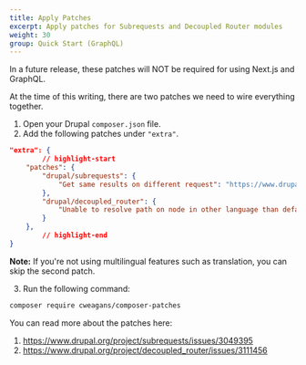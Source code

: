 ```yaml
---
title: Apply Patches
excerpt: Apply patches for Subrequests and Decoupled Router modules
weight: 30
group: Quick Start (GraphQL)
---
```


<Callout>

In a future release, these patches will NOT be required for using Next.js and GraphQL.

</Callout>

At the time of this writing, there are two patches we need to wire everything together.

1. Open your Drupal `composer.json` file.
2. Add the following patches under `"extra"`.

```json title=composer.json
"extra": {
		// highlight-start
    "patches": {
        "drupal/subrequests": {
            "Get same results on different request": "https://www.drupal.org/files/issues/2019-07-18/change_request_type-63049395-09.patch"
        },
        "drupal/decoupled_router": {
            "Unable to resolve path on node in other language than default": "https://www.drupal.org/files/issues/2022-11-30/decouple_router-3111456-resolve-language-issue-58.patch"
        }
    },
		// highlight-end
}
```

<Callout>

**Note:** If you're not using multilingual features such as translation, you can skip the second patch.

</Callout>

3. Run the following command:

```sh
composer require cweagans/composer-patches
```

You can read more about the patches here:

1. https://www.drupal.org/project/subrequests/issues/3049395
2. https://www.drupal.org/project/decoupled_router/issues/3111456
